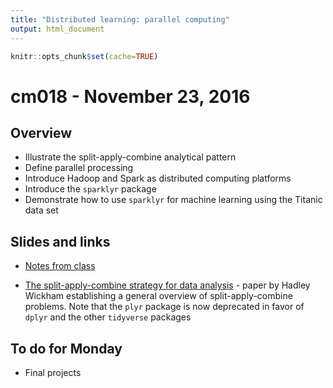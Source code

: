 ```yaml
---
title: "Distributed learning: parallel computing"
output: html_document
---
```


```r
knitr::opts_chunk$set(cache=TRUE)
```

# cm018 - November 23, 2016

## Overview

* Illustrate the split-apply-combine analytical pattern
* Define parallel processing
* Introduce Hadoop and Spark as distributed computing platforms
* Introduce the `sparklyr` package
* Demonstrate how to use `sparklyr` for machine learning using the Titanic data set

## Slides and links

* [Notes from class](distrib-comp_01.html)

* [The split-apply-combine strategy for data analysis](http://www.jstatsoft.org/v40/i01/paper) - paper by Hadley Wickham establishing a general overview of split-apply-combine problems. Note that the `plyr` package is now deprecated in favor of `dplyr` and the other `tidyverse` packages

## To do for Monday

* Final projects

